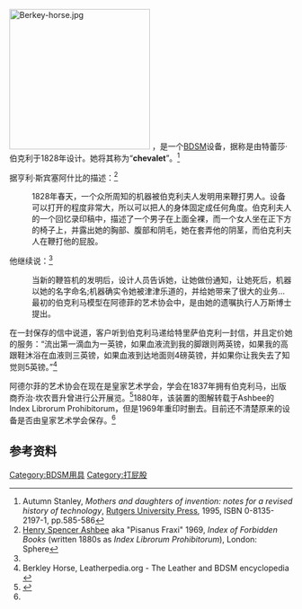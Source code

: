 [[File:Berkey-horse.jpg|250px]]
{{vgname2|伯克利马|en=Berkley Horse}}，是一个[[BDSM|BDSM]]设备，据称是由特蕾莎·伯克利于1828年设计。她将其称为“'''chevalet'''”。<ref name=stanley>Autumn Stanley, ''Mothers and daughters of invention: notes for a revised history of technology'', [[Rutgers_University_Press|Rutgers University Press]], 1995, ISBN 0-8135-2197-1, pp.585-586</ref>

据亨利·斯宾塞阿什比的描述：<ref name=ashbee>[[Henry_Spencer_Ashbee|Henry Spencer Ashbee]] aka "Pisanus Fraxi" 1969, ''Index of Forbidden Books'' (written 1880s as ''Index Librorum Prohibitorum''), London: Sphere</ref>

:1828年春天，一个众所周知的机器被伯克利夫人发明用来鞭打男人。设备可以打开的程度非常大，所以可以把人的身体固定成任何角度。伯克利夫人的一个回忆录印稿中，描述了一个男子在上面全裸，而一个女人坐在正下方的椅子上，并露出她的胸部、腹部和阴毛，她在套弄他的阴茎，而伯克利夫人在鞭打他的屁股。

他继续说：<ref name=ashbee/>
:当新的鞭笞机的发明后，设计人员告诉她，让她做份通知，让她死后，机器以她的名字命名;机器确实令她被津津乐道的，并给她带来了很大的业务...最初的伯克利马模型在阿德菲的艺术协会中，是由她的遗嘱执行人万斯博士提出。

在一封保存的信中说道，客户听到伯克利马递给特里萨伯克利一封信，并且定价她的服务：“流出第一滴血为一英镑，如果血液流到我的脚跟则两英镑，如果我的高跟鞋沐浴在血液则三英镑，如果血液到达地面则4磅英镑，并如果你让我失去了知觉则5英镑。”<ref name=Leatherpedia.org>Berkley Horse, Leatherpedia.org - The Leather and BDSM encyclopedia {{cite web |url=http://leatherpedia.org/Berkley+Horse |title=Leatherpedia.org: Berkley Horse |accessdate=13 September 2010 |deadurl=yes |archiveurl=https://web.archive.org/web/20101215170519/http://leatherpedia.org/Berkley+Horse |archivedate=2010年12月15日 }}</ref>

阿德尔菲的艺术协会在现在是皇家艺术学会，学会在1837年拥有伯克利马，出版商乔治·坎农晋升曾进行公开展览。<ref>{{cite journal |jstor=650699 |title=Unrespectable radicalism: infidels and pornography in early nineteenth-century London  |author= Iain McCalman|date= Aug 1984|work= [[Past_&_Present|Past & Present]] |publisher= |pages=74–110}}</ref>1880年，该装置的图解转载于Ashbee的Index Librorum Prohibitorum，但是1969年重印时删去。目前还不清楚原来的设备是否由皇家艺术学会保存。<ref name=stanley/>

==参考资料==
{{reflist}}

{{BDSM}}
[[Category:BDSM用具|Category:BDSM用具]]
[[Category:打屁股|Category:打屁股]]